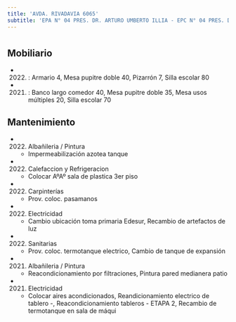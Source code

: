 ```yaml
---
title: 'AVDA. RIVADAVIA 6065'
subtitle: 'EPA N° 04 PRES. DR. ARTURO UMBERTO ILLIA - EPC N° 04 PRES. DR. ARTURO UMBERTO ILLIA - JIC N° 03/07° LA PORTEÑA'
---
```


#


## Mobiliario

*  (2022) : Armario 4, Mesa pupitre doble 40, Pizarrón 7, Silla escolar 80 

*  (2021) : Banco largo comedor 40, Mesa pupitre doble 35, Mesa usos múltiples 20, Silla escolar 70 





## Mantenimiento

*  (2022) Albañileria / Pintura 
    + Impermeabilización azotea tanque

*  (2022) Calefaccion y Refrigeracion 
    + Colocar AºAº sala de plastica 3er piso

*  (2022) Carpinterías 
    + Prov. coloc. pasamanos

*  (2022) Electricidad 
    + Cambio ubicación toma primaria Edesur, Recambio de artefactos de luz

*  (2022) Sanitarias 
    + Prov. coloc. termotanque electrico, Cambio de tanque de expansión

*  (2021) Albañileria / Pintura 
    + Reacondicionamiento por filtraciones, Pintura pared medianera patio

*  (2021) Electricidad 
    + Colocar aires acondicionados, Reandicionamiento electrico de tablero -, Reacondicionamiento tableros - ETAPA 2, Recambio de termotanque en sala de máqui



